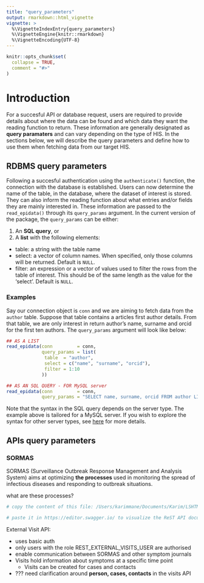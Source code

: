 ```yaml
---
title: "query_parameters"
output: rmarkdown::html_vignette
vignette: >
  %\VignetteIndexEntry{query_parameters}
  %\VignetteEngine{knitr::rmarkdown}
  %\VignetteEncoding{UTF-8}
---
```


```r
knitr::opts_chunk$set(
  collapse = TRUE,
  comment = "#>"
)
```

# Introduction

For a succesful API or database request, users are required to provide details about where the data can be found and which data they want the reading function to return. These information are generally designated as **query paramaters** and can vary depending on the type of HIS.
In the sections below, we will describe the query parameters and define how to use them when fetching data from our target HIS.

## RDBMS query parameters

Following a succesful authentication using the `authenticate()` function, the connection with the database is established. Users can now determine the name of the table, in the database, where the dataset of interest is stored. They can also inform the reading function about what entries and/or fields they are mainly interested in. These information are passed to the `read_epidata()` through its `query_params` argument. In the current version of the package, the `query_params` can be either:

1. An **SQL query**, or
2. A **list** with the following elements:
  * table: a string with the table name
  * select: a vector of column names. When specified, only those columns will be returned. Default is
  `NULL`.
  * filter: an expression or a vector of values used to filter the rows from the table of interest. This should be of the same length as the value for the 'select'. Default is `NULL`.

### Examples

Say our connection object is `conn` and we are aiming to fetch data from the `author` table. Suppose that table contains a articles first author details. From that table, we are only interest in return author's name, surname and orcid for the first ten authors. The `query_params` argument will look like below:

```r
## AS A LIST
read_epidata(conn         = conn,
             query_params = list(
              table  = "author",
              select = c("name", "surname", "orcid"),
              filter = 1:10
             ))

## AS AN SQL QUERY - FOR MySQL server
read_epidata(conn         = conn,
             query_params = "SELECT name, surname, orcid FROM author LIMIT 10")
```

Note that the syntax in the SQL query depends on the server type. The example above is tailored for a  MySQL server. If you wish to explore the syntax for other server types, see [here](https://www.w3schools.com/sqL/) for more details.

## APIs query parameters



### SORMAS

SORMAS (Surveillance Outbreak Response Management and Analysis System) aims at optimizing **the processes** used in monitoring the spread of infectious diseases and responding to outbreak situations.

what are these processes?

```bash
# copy the content of this file: /Users/karimmane/Documents/Karim/LSHTM/TRACE_dev/deploy\ 2/openapi/sormas-rest.yaml

# paste it in https://editor.swagger.io/ to visualize the ReST API documentation
```



External Visit API:

* uses basic auth
* only users with the role REST_EXTERNAL_VISITS_USER are authorised
* enable communication between SORMAS and other symptom journals
* Visits hold information about symptoms at a specific time point
    * Visits can be created for cases and contacts
* ??? need clarification around **person, cases, contacts** in the visits API




